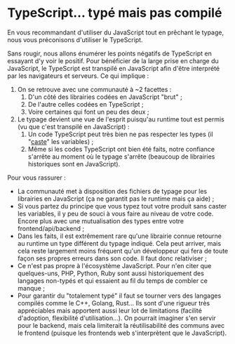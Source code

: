 # TypeScript… typé mais pas compilé

En vous recommandant d'utiliser du JavaScript tout en prêchant le typage, nous vous préconisons d'utiliser le TypeScript.

Sans rougir, nous allons énumérer les points négatifs de TypeScript en essayant d'y voir le positif. Pour bénéficier de la large prise en charge du JavaScript, le TypeScript est transpilé en JavaScript afin d'être interprété par les navigateurs et serveurs. Ce qui implique :

1.  On se retrouve avec une communauté à ~2 facettes :
    1.  D'un côté des librairies codées en JavaScript "brut" ;
    2.  De l'autre celles codées en TypeScript ;
    3.  Voire certaines qui font un peu des deux ;
2.  Le typage devient une vue de l'esprit puisqu'au runtime tout est permis (vu que c'est transpilé en JavaScript) :
    1.  Un code TypeScript peut très bien ne pas respecter les types (il "[caste](https://en.wikipedia.org/wiki/Type_conversion)" les variables) ;
    2.  Même si les codes TypeScript ont bien été faits, notre confiance s'arrête au moment où le typage s'arrête (beaucoup de librairies historiques sont en JavaScript).

Pour vous rassurer :

- La communauté met à disposition des fichiers de typage pour les librairies en JavaScript (ça ne garantit pas le runtime mais ça aide) ;
- Si vous partez du principe que vous typez tout votre produit sans caster les variables, il y peu de souci à vous faire au niveau de votre code. Encore plus avec une mutualisation des types entre votre frontend/api/backend ;
- Dans les faits, il est extrêmement rare qu'une librairie connue retourne au runtime un type différent du typage indiqué. Cela peut arriver, mais cela reste largement moins fréquent qu'un développeur qui fera de toute façon ses propres erreurs dans son code. Il faut donc relativiser ;
- Ce n'est pas propre à l'écosystème JavaScript. Pour n'en citer que quelques-uns, PHP, Python, Ruby sont aussi historiquement des langages non-typés et qui essaient au fil du temps de combler ce manque ;
- Pour garantir du "totalement typé" il faut se tourner vers des langages compilés comme le C++, Golang, Rust… Ils sont d'une rigueur très appréciables mais apportent aussi leur lot de limitations (facilité d'adoption, flexibilité d'utilisation…). On pourrait imaginer s'en servir pour le backend, mais cela limiterait la réutilisabilité des communs avec le frontend (puisque les frontends web s'interprètent que le JavaScript).

